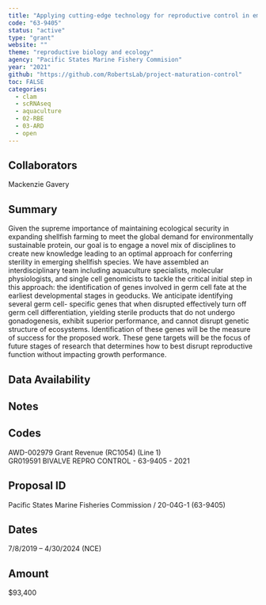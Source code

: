 ```yaml
---
title: "Applying cutting-edge technology for reproductive control in emerging bivalve species"
code: "63-9405"
status: "active"
type: "grant"
website: ""
theme: "reproductive biology and ecology"
agency: "Pacific States Marine Fishery Commision"
year: "2021"
github: "https://github.com/RobertsLab/project-maturation-control"
toc: FALSE
categories:
  - clam
  - scRNAseq
  - aquaculture
  - 02-RBE
  - 03-ARD
  - open
---
```


## Collaborators

Mackenzie Gavery

## Summary

Given the supreme importance of maintaining ecological security in expanding shellfish farming to meet the global demand for environmentally sustainable protein, our goal is to engage a novel mix of disciplines to create new knowledge leading to an optimal approach for conferring sterility in emerging shellfish species. We have assembled an interdisciplinary team including aquaculture specialists, molecular physiologists, and single cell genomicists to tackle the critical initial step in this approach: the identification of genes involved in germ cell fate at the earliest developmental stages in geoducks. We anticipate identifying several germ cell- specific genes that when disrupted effectively turn off germ cell differentiation, yielding sterile products that do not undergo gonadogenesis, exhibit superior performance, and cannot disrupt genetic structure of ecosystems. Identification of these genes will be the measure of success for the proposed work. These gene targets will be the focus of future stages of research that determines how to best disrupt reproductive function without impacting growth performance.

## Data Availability

## Notes

::: panel-tabset
## Codes

AWD-002979 Grant Revenue (RC1054) (Line 1)\
GR019591 BIVALVE REPRO CONTROL - 63-9405 - 2021

## Proposal ID

Pacific States Marine Fisheries Commission / 20-04G-1 (63-9405)

## Dates

7/8/2019 – 4/30/2024 (NCE)

## Amount

$93,400

:::
